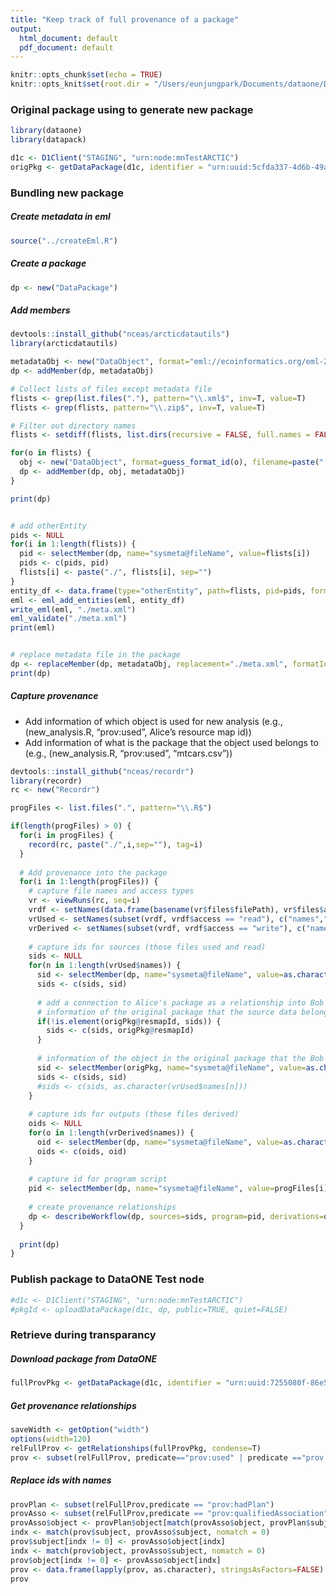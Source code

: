 ```yaml
---
title: "Keep track of full provenance of a package"
output:
  html_document: default
  pdf_document: default
---
```


```r
knitr::opts_chunk$set(echo = TRUE)
knitr::opts_knit$set(root.dir = "/Users/eunjungpark/Documents/dataone/DataONE_2018_Summer_Intern_Project1/fullProv/bobPkg")
```

### Original package using to generate new package
```r
library(dataone)
library(datapack)

d1c <- D1Client("STAGING", "urn:node:mnTestARCTIC")
origPkg <- getDataPackage(d1c, identifier = "urn:uuid:5cfda337-4d6b-49a1-ac64-c6bc62d8d439", lazyLoad=TRUE, limit="0MB", quiet=FALSE)
```


### Bundling new package
##### Create metadata in eml
```r
source("../createEml.R")
```


##### Create a package
```r
dp <- new("DataPackage")
```


##### Add members
```r
devtools::install_github("nceas/arcticdatautils")
library(arcticdatautils)

metadataObj <- new("DataObject", format="eml://ecoinformatics.org/eml-2.1.1", filename="./meta.xml")
dp <- addMember(dp, metadataObj)

# Collect lists of files except metadata file
flists <- grep(list.files("."), pattern="\\.xml$", inv=T, value=T)
flists <- grep(flists, pattern="\\.zip$", inv=T, value=T)

# Filter out directory names
flists <- setdiff(flists, list.dirs(recursive = FALSE, full.names = FALSE))

for(o in flists) { 
  obj <- new("DataObject", format=guess_format_id(o), filename=paste("./",o,sep=""))
  dp <- addMember(dp, obj, metadataObj)
}

print(dp)


# add otherEntity
pids <- NULL
for(i in 1:length(flists)) {
  pid <- selectMember(dp, name="sysmeta@fileName", value=flists[i])
  pids <- c(pids, pid)
  flists[i] <- paste("./", flists[i], sep="")
}
entity_df <- data.frame(type="otherEntity", path=flists, pid=pids, format_id=guess_format_id(flists), stringsAsFactors=FALSE)
eml <- eml_add_entities(eml, entity_df)
write_eml(eml, "./meta.xml")
eml_validate("./meta.xml")
print(eml)


# replace metadata file in the package
dp <- replaceMember(dp, metadataObj, replacement="./meta.xml", formatId="eml://ecoinformatics.org/eml-2.1.1")
print(dp)
```


##### Capture provenance
+ Add information of which object is used for new analysis (e.g., (new_analysis.R, "prov:used", Alice's resource map id))
+ Add information of what is the package that the object used belongs to (e.g., (new_analysis.R, "prov:used", "mtcars.csv"))
```r
devtools::install_github("nceas/recordr")
library(recordr)
rc <- new("Recordr")

progFiles <- list.files(".", pattern="\\.R$")

if(length(progFiles) > 0) {
  for(i in progFiles) {
    record(rc, paste("./",i,sep=""), tag=i)
  }
  
  # Add provenance into the package
  for(i in 1:length(progFiles)) {
    # capture file names and access types
    vr <- viewRuns(rc, seq=i)
    vrdf <- setNames(data.frame(basename(vr$files$filePath), vr$files$access), c("names","access"))
    vrUsed <- setNames(subset(vrdf, vrdf$access == "read"), c("names","acess"))
    vrDerived <- setNames(subset(vrdf, vrdf$access == "write"), c("names","acess"))
    
    # capture ids for sources (those files used and read)
    sids <- NULL
    for(n in 1:length(vrUsed$names)) {
      sid <- selectMember(dp, name="sysmeta@fileName", value=as.character(vrUsed$names[n]))
      sids <- c(sids, sid)
      
      # add a connection to Alice's package as a relationship into Bob's package
      # information of the original package that the source data belongs to
      if(!is.element(origPkg@resmapId, sids)) {
        sids <- c(sids, origPkg@resmapId) 
      }
      
      # information of the object in the original package that the Bob's analysis used
      sid <- selectMember(origPkg, name="sysmeta@fileName", value=as.character(vrUsed$names[n]))
      sids <- c(sids, sid)
      #sids <- c(sids, as.character(vrUsed$names[n]))
    }
    
    # capture ids for outputs (those files derived)
    oids <- NULL
    for(o in 1:length(vrDerived$names)) {
      oid <- selectMember(dp, name="sysmeta@fileName", value=as.character(vrDerived$names[o]))
      oids <- c(oids, oid)
    }
    
    # capture id for program script
    pid <- selectMember(dp, name="sysmeta@fileName", value=progFiles[i])
    
    # create provenance relationships
    dp <- describeWorkflow(dp, sources=sids, program=pid, derivations=oids)
  }
  
  print(dp)  
}
```

### Publish package to DataONE Test node
```r
#d1c <- D1Client("STAGING", "urn:node:mnTestARCTIC")
#pkgId <- uploadDataPackage(d1c, dp, public=TRUE, quiet=FALSE)
```


### Retrieve during transparancy 
##### Download package from DataONE
```r
fullProvPkg <- getDataPackage(d1c, identifier = "urn:uuid:7255080f-86e5-422a-8360-117cf80b6f0b", lazyLoad=TRUE, limit="0MB", quiet=FALSE)
```

##### Get provenance relationships
```r
saveWidth <- getOption("width")
options(width=120)
relFullProv <- getRelationships(fullProvPkg, condense=T)
prov <- subset(relFullProv, predicate=="prov:used" | predicate =="prov:wasDerivedFrom" | predicate=="prov:wasGeneratedBy")
```

##### Replace ids with names
```r
provPlan <- subset(relFullProv,predicate == "prov:hadPlan")
provAsso <- subset(relFullProv,predicate == "prov:qualifiedAssociation")
provAsso$object <- provPlan$object[match(provAsso$object, provPlan$subject)]
indx <- match(prov$subject, provAsso$subject, nomatch = 0)
prov$subject[indx != 0] <- provAsso$object[indx]
indx <- match(prov$object, provAsso$subject, nomatch = 0)
prov$object[indx != 0] <- provAsso$object[indx]
prov <- data.frame(lapply(prov, as.character), stringsAsFactors=FALSE)
prov
```

<!--
##### Filter out unnecessary relationships
```r
provSimp <- subset(prov, predicate=="prov:used" | predicate=="prov:wasGeneratedBy")
provSimp
```
-->